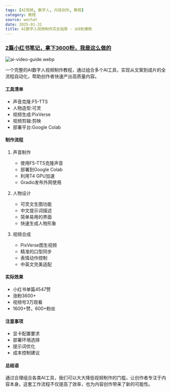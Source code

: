 ```yaml
---
tags: [AI视频, 数字人, 内容创作, 教程]
category: 教程
source: wechat
date: 2025-01-31
title: AI数字人视频制作完全指南 - 从0到爆款
---
```


### [2篇小红书笔记，拿下3600粉，我是这么做的](https://mp.weixin.qq.com/s/KQ7mMiX1qcTfkiWpNXNVKQ)

![ai-video-guide.webp](https://img.mengpeng.tech/i/2025/02/07/67a5eb620b821.webp)

一个完整的AI数字人视频制作教程，通过组合多个AI工具，实现从文案到成片的全流程自动化，帮助创作者快速产出高质量内容。

#### 工具清单

- 声音克隆:F5-TTS
- 人物造型:可灵
- 视频生成:PixVerse
- 视频剪辑:剪映
- 部署平台:Google Colab

#### 制作流程

1. 声音制作
   - 使用F5-TTS克隆声音
   - 部署到Google Colab
   - 利用T4 GPU加速
   - Gradio发布外网使用

2. 人物设计
   - 可灵文生图功能
   - 中文提示词描述
   - 简单易用的界面
   - 快速生成人物形象

3. 视频合成
   - PixVerse图生视频
   - 精准的口型同步
   - 表情动作控制
   - 中英文完美适配

#### 实际效果

- 小红书单篇4547赞
- 涨粉3600+
- 视频号3万观看
- 1600+赞，600+粉丝

#### 注意事项

- 显卡配置要求
- 部署环境选择
- 提示词优化
- 成本控制建议

#### 总结语

通过合理组合各类AI工具，我们可以大大降低视频制作的门槛，让创作者专注于内容本身。这套工作流程不仅提高了效率，也为内容创作带来了新的可能性。 